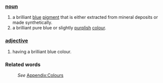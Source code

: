 ===[[noun]]===
#a brilliant [[blue]] [[pigment]] that is either extracted from mineral deposits or made synthetically.
#a brilliant pure blue or slightly [[purple|purplish]] [[color|colour]].
===[[adjective]]===
#having a brilliant blue colour.
===Related words===
:''See'' [[Wiktionary_Appendix:Colours|Appendix:Colours]]